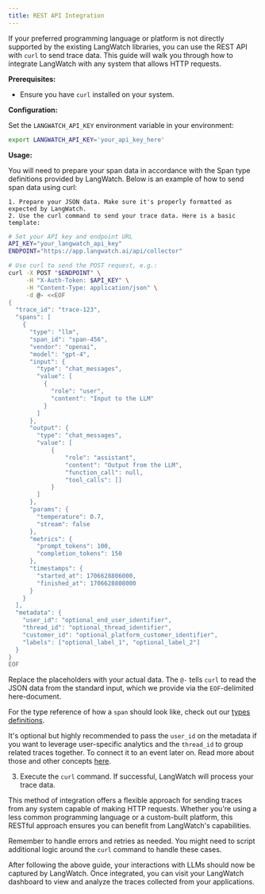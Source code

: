 ```yaml
---
title: REST API Integration
---
```


If your preferred programming language or platform is not directly supported by the existing LangWatch libraries, you can use the REST API with `curl` to send trace data. This guide will walk you through how to integrate LangWatch with any system that allows HTTP requests.

**Prerequisites:**

- Ensure you have `curl` installed on your system.

**Configuration:**

Set the `LANGWATCH_API_KEY` environment variable in your environment:

```bash
export LANGWATCH_API_KEY='your_api_key_here'
```

**Usage:**

You will need to prepare your span data in accordance with the Span type definitions provided by LangWatch. Below is an example of how to send span data using curl:

    1. Prepare your JSON data. Make sure it's properly formatted as expected by LangWatch.
    2. Use the curl command to send your trace data. Here is a basic template:

```bash
# Set your API key and endpoint URL
API_KEY="your_langwatch_api_key"
ENDPOINT="https://app.langwatch.ai/api/collector"

# Use curl to send the POST request, e.g.:
curl -X POST "$ENDPOINT" \
     -H "X-Auth-Token: $API_KEY" \
     -H "Content-Type: application/json" \
     -d @- <<EOF
{
  "trace_id": "trace-123",
  "spans": [
    {
      "type": "llm",
      "span_id": "span-456",
      "vendor": "openai",
      "model": "gpt-4",
      "input": {
        "type": "chat_messages",
        "value": [
          {
            "role": "user",
            "content": "Input to the LLM"
          }
        ]
      },
      "output": {
        "type": "chat_messages",
        "value": [
            {
                "role": "assistant",
                "content": "Output from the LLM",
                "function_call": null,
                "tool_calls": []
            }
        ]
      },
      "params": {
        "temperature": 0.7,
        "stream": false
      },
      "metrics": {
        "prompt_tokens": 100,
        "completion_tokens": 150
      },
      "timestamps": {
        "started_at": 1706628806000,
        "finished_at": 1706628808000
      }
    }
  ],
  "metadata": {
    "user_id": "optional_end_user_identifier",
    "thread_id": "optional_thread_identifier",
    "customer_id": "optional_platform_customer_identifier",
    "labels": ["optional_label_1", "optional_label_2"]
  }
}
EOF
```

Replace the placeholders with your actual data. The `@-` tells `curl` to read the JSON data from the standard input, which we provide via the `EOF`-delimited here-document.

For the type reference of how a `span` should look like, check out our [types definitions](https://github.com/langwatch/langwatch/blob/main/python-sdk/langwatch/types.py#L118).

It's optional but highly recommended to pass the `user_id` on the metadata if you want to leverage user-specific analytics and the `thread_id` to group related traces together. To connect it to an event later on. Read more about those and other concepts [here](../concepts).

3.  Execute the `curl` command. If successful, LangWatch will process your trace data.

This method of integration offers a flexible approach for sending traces from any system capable of making HTTP requests. Whether you're using a less common programming language or a custom-built platform, this RESTful approach ensures you can benefit from LangWatch's capabilities.

Remember to handle errors and retries as needed. You might need to script additional logic around the `curl` command to handle these cases.

After following the above guide, your interactions with LLMs should now be captured by LangWatch. Once integrated, you can visit your LangWatch dashboard to view and analyze the traces collected from your applications.
